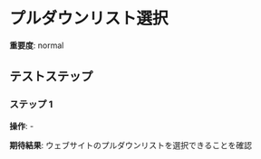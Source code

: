 # プルダウンリスト選択

**重要度**: normal

## テストステップ

### ステップ 1

**操作**: -

**期待結果**:
ウェブサイトのプルダウンリストを選択できることを確認

